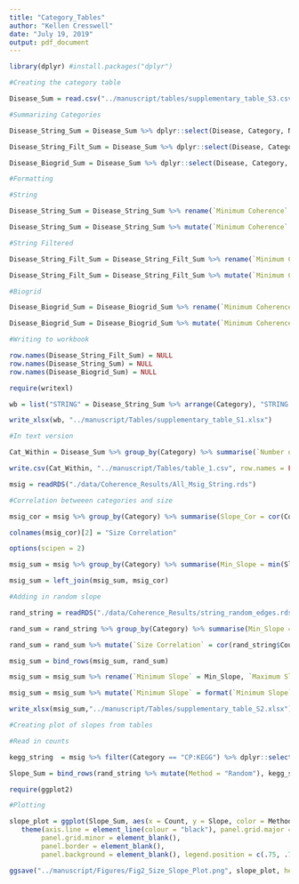```yaml
---
title: "Category_Tables"
author: "Kellen Cresswell"
date: "July 19, 2019"
output: pdf_document
---
```


```r
library(dplyr) #install.packages("dplyr")
```

```r
#Creating the category table

Disease_Sum = read.csv("../manuscript/tables/supplementary_table_S3.csv")

#Summarizing Categories

Disease_String_Sum = Disease_Sum %>% dplyr::select(Disease, Category, Number.of.SNPs, Number.of.genes, String.Coherence.KEGG) %>% filter(!is.na(String.Coherence.KEGG)) %>% group_by(Category) %>% summarise(Min_Coherence = min(String.Coherence.KEGG, na.rm = TRUE), Max_Coherence = max(String.Coherence.KEGG, na.rm = TRUE), Mean_Coherence = mean(String.Coherence.KEGG, na.rm = TRUE), Median_Coherence =median(String.Coherence.KEGG, na.rm = TRUE), Min_Genes = min(Number.of.genes, na.rm = TRUE), Max_Genes = max(Number.of.genes, na.rm = TRUE), Mean_Genes = mean(Number.of.genes, na.rm = TRUE), Median_Genes = median(Number.of.genes, na.rm = TRUE) , Min_SNPs = min(Number.of.SNPs, na.rm = TRUE), Max_SNPs = max(Number.of.SNPs, na.rm = TRUE), Mean_SNPs = mean(Number.of.SNPs, na.rm = TRUE), Median_SNPs = median(Number.of.SNPs, na.rm = TRUE), Total_Networks = n()) %>% arrange(-Median_Coherence)

Disease_String_Filt_Sum = Disease_Sum %>% dplyr::select(Disease, Category, Number.of.SNPs, Number.of.genes, String.Filt.Coherence.KEGG) %>% filter(!is.na(String.Filt.Coherence.KEGG))   %>% group_by(Category) %>% summarise(Min_Coherence = min(String.Filt.Coherence.KEGG, na.rm = TRUE), Max_Coherence = max(String.Filt.Coherence.KEGG, na.rm = TRUE), Mean_Coherence = mean(String.Filt.Coherence.KEGG, na.rm = TRUE), Median_Coherence =median(String.Filt.Coherence.KEGG, na.rm = TRUE), Min_Genes = min(Number.of.genes, na.rm = TRUE), Max_Genes = max(Number.of.genes, na.rm = TRUE), Mean_Genes = mean(Number.of.genes, na.rm = TRUE), Median_Genes = median(Number.of.genes, na.rm = TRUE) , Min_SNPs = min(Number.of.SNPs, na.rm = TRUE), Max_SNPs = max(Number.of.SNPs, na.rm = TRUE), Mean_SNPs = mean(Number.of.SNPs, na.rm = TRUE), Median_SNPs = median(Number.of.SNPs, na.rm = TRUE), Total_Networks = n()) %>% arrange(-Median_Coherence)

Disease_Biogrid_Sum = Disease_Sum %>% dplyr::select(Disease, Category, Number.of.SNPs, Number.of.genes, Biogrid.Coherence.KEGG) %>% filter(!is.na(Biogrid.Coherence.KEGG)) %>% group_by(Category) %>% summarise(Min_Coherence = min(Biogrid.Coherence.KEGG, na.rm = TRUE), Max_Coherence = max(Biogrid.Coherence.KEGG, na.rm = TRUE), Mean_Coherence = mean(Biogrid.Coherence.KEGG, na.rm = TRUE), Median_Coherence =median(Biogrid.Coherence.KEGG, na.rm = TRUE), Min_Genes = min(Number.of.genes, na.rm = TRUE), Max_Genes = max(Number.of.genes, na.rm = TRUE), Mean_Genes = mean(Number.of.genes, na.rm = TRUE), Median_Genes = median(Number.of.genes, na.rm = TRUE) , Min_SNPs = min(Number.of.SNPs, na.rm = TRUE), Max_SNPs = max(Number.of.SNPs, na.rm = TRUE), Mean_SNPs = mean(Number.of.SNPs, na.rm = TRUE), Median_SNPs = median(Number.of.SNPs, na.rm = TRUE), Total_Networks = n()) %>% arrange(-Median_Coherence)

#Formatting

#String

Disease_String_Sum = Disease_String_Sum %>% rename(`Minimum Coherence` = Min_Coherence, `Maximum Coherence` = Max_Coherence, `Mean Coherence` = Mean_Coherence, `Median Coherence` =  Median_Coherence, `Minimum # Genes` = Min_Genes, `Maximum # Genes` = Max_Genes, `Mean # Genes` = Mean_Genes, `Median # Genes` = Median_Genes, `Minimum # Genes` = Min_Genes, `Maximum # Genes` = Max_Genes, `Mean # Genes` = Mean_Genes, `Median # Genes` = Median_Genes, `Minimum # SNPs` = Min_SNPs, `Maximum # SNPs` = Max_SNPs, `Mean # SNPs` = Mean_SNPs, `Median # SNPs` = Median_SNPs, `Minimum # SNPs` = Min_SNPs, `Maximum # SNPs` = Max_SNPs, `Mean # SNPs` = Mean_SNPs, `Median # SNPs` = Median_SNPs, `Total Networks` = Total_Networks) 

Disease_String_Sum = Disease_String_Sum %>% mutate(`Minimum Coherence` = format(`Minimum Coherence`, digits = 3)) %>% mutate(`Maximum Coherence` = format(`Maximum Coherence`, digits = 3)) %>% mutate(`Mean Coherence` = format(`Mean Coherence`, digits = 3)) %>% mutate(`Median Coherence` = format(`Median Coherence`, digits = 3)) %>% mutate(`Mean # Genes` = format(`Mean # Genes`, digits = 4)) %>% mutate(`Mean # SNPs` = format(`Mean # SNPs`, digits = 4))

#String Filtered

Disease_String_Filt_Sum = Disease_String_Filt_Sum %>% rename(`Minimum Coherence` = Min_Coherence, `Maximum Coherence` = Max_Coherence, `Mean Coherence` = Mean_Coherence, `Median Coherence` =  Median_Coherence, `Minimum # Genes` = Min_Genes, `Maximum # Genes` = Max_Genes, `Mean # Genes` = Mean_Genes, `Median # Genes` = Median_Genes, `Minimum # Genes` = Min_Genes, `Maximum # Genes` = Max_Genes, `Mean # Genes` = Mean_Genes, `Median # Genes` = Median_Genes, `Minimum # SNPs` = Min_SNPs, `Maximum # SNPs` = Max_SNPs, `Mean # SNPs` = Mean_SNPs, `Median # SNPs` = Median_SNPs, `Minimum # SNPs` = Min_SNPs, `Maximum # SNPs` = Max_SNPs, `Mean # SNPs` = Mean_SNPs, `Median # SNPs` = Median_SNPs, `Total Networks` = Total_Networks) 

Disease_String_Filt_Sum = Disease_String_Filt_Sum %>% mutate(`Minimum Coherence` = format(`Minimum Coherence`, digits = 3)) %>% mutate(`Maximum Coherence` = format(`Maximum Coherence`, digits = 3)) %>% mutate(`Mean Coherence` = format(`Mean Coherence`, digits = 3)) %>% mutate(`Median Coherence` = format(`Median Coherence`, digits = 3)) %>% mutate(`Mean # Genes` = format(`Mean # Genes`, digits = 4)) %>% mutate(`Mean # SNPs` = format(`Mean # SNPs`, digits = 4))

#Biogrid

Disease_Biogrid_Sum = Disease_Biogrid_Sum %>% rename(`Minimum Coherence` = Min_Coherence, `Maximum Coherence` = Max_Coherence, `Mean Coherence` = Mean_Coherence, `Median Coherence` =  Median_Coherence, `Minimum # Genes` = Min_Genes, `Maximum # Genes` = Max_Genes, `Mean # Genes` = Mean_Genes, `Median # Genes` = Median_Genes, `Minimum # Genes` = Min_Genes, `Maximum # Genes` = Max_Genes, `Mean # Genes` = Mean_Genes, `Median # Genes` = Median_Genes, `Minimum # SNPs` = Min_SNPs, `Maximum # SNPs` = Max_SNPs, `Mean # SNPs` = Mean_SNPs, `Median # SNPs` = Median_SNPs, `Minimum # SNPs` = Min_SNPs, `Maximum # SNPs` = Max_SNPs, `Mean # SNPs` = Mean_SNPs, `Median # SNPs` = Median_SNPs, `Total Networks` = Total_Networks) 

Disease_Biogrid_Sum = Disease_Biogrid_Sum %>% mutate(`Minimum Coherence` = format(`Minimum Coherence`, digits = 3)) %>% mutate(`Maximum Coherence` = format(`Maximum Coherence`, digits = 3)) %>% mutate(`Mean Coherence` = format(`Mean Coherence`, digits = 3)) %>% mutate(`Median Coherence` = format(`Median Coherence`, digits = 3)) %>% mutate(`Mean # Genes` = format(`Mean # Genes`, digits = 4)) %>% mutate(`Mean # SNPs` = format(`Mean # SNPs`, digits = 4))

#Writing to workbook

row.names(Disease_String_Filt_Sum) = NULL
row.names(Disease_String_Sum) = NULL
row.names(Disease_Biogrid_Sum) = NULL

require(writexl)

wb = list("STRING" = Disease_String_Sum %>% arrange(Category), "STRING Filtered" = Disease_String_Filt_Sum  %>% arrange(Category), "Biogrid" = Disease_Biogrid_Sum  %>% arrange(Category))

write_xlsx(wb, "../manuscript/Tables/supplementary_table_S1.xlsx")

```

```r
#In text version

Cat_Within = Disease_Sum %>% group_by(Category) %>% summarise(`Number of SNPs`= sum(`Number.of.SNPs`), `Number of Genes` = sum(Number.of.genes), `Total Diseases` = n(),  `Mean Biogrid Coherence` =mean(Biogrid.Coherence.KEGG, na.rm = TRUE), `Mean String Coherence` = mean(String.Coherence.KEGG, na.rm = TRUE), `Mean String Filtered Coherence` = mean(String.Filt.Coherence.KEGG, na.rm = TRUE)) %>% arrange(Category)

write.csv(Cat_Within, "../manuscript/Tables/table_1.csv", row.names = FALSE)
```

```r
msig = readRDS("./data/Coherence_Results/All_Msig_String.rds")

#Correlation betweeen categories and size

msig_cor = msig %>% group_by(Category) %>% summarise(Slope_Cor = cor(Count, Slope, "complete")) %>% arrange(Slope_Cor)

colnames(msig_cor)[2] = "Size Correlation"

```

```r
options(scipen = 2)

msig_sum = msig %>% group_by(Category) %>% summarise(Min_Slope = min(Slope, na.rm = TRUE), Max_Slope = max(Slope, na.rm = TRUE), Mean_Slope = mean(Slope, na.rm = TRUE), Median_Slope = median(Slope, na.rm = TRUE), Min_Genes = min(Count), Max_Genes = max(Count), Mean_Genes = mean(Count), Median_Genes = median(Count), Total_Sets = n()) %>% arrange(Mean_Slope)

msig_sum = left_join(msig_sum, msig_cor)

#Adding in random slope

rand_string = readRDS("./data/Coherence_Results/string_random_edges.rds") %>% mutate(Category = "Random") %>% dplyr::select(Category, Count, Slope)

rand_sum = rand_string %>% group_by(Category) %>% summarise(Min_Slope = min(Slope, na.rm = TRUE), Max_Slope = max(Slope, na.rm = TRUE), Mean_Slope = mean(Slope, na.rm = TRUE), Median_Slope = median(Slope, na.rm = TRUE), Min_Genes = min(Count), Max_Genes = max(Count), Mean_Genes = mean(Count), Median_Genes = median(Count), Total_Sets = n(),) %>% arrange(Mean_Slope)

rand_sum = rand_sum %>% mutate(`Size Correlation` = cor(rand_string$Count, rand_string$Slope))

msig_sum = bind_rows(msig_sum, rand_sum)

msig_sum = msig_sum %>% rename(`Minimum Slope` = Min_Slope, `Maximum Slope` = Max_Slope, `Mean Slope` = Mean_Slope, `Median Slope` =  Median_Slope, `Minimum # Genes` = Min_Genes, `Maximum # Genes` = Max_Genes, `Mean # Genes` = Mean_Genes, `Median # Genes` = Median_Genes, `Total Networks` = Total_Sets) 

msig_sum = msig_sum %>% mutate(`Minimum Slope` = format(`Minimum Slope`, digits = 3)) %>% mutate(`Maximum Slope` = format(`Maximum Slope`, digits = 3)) %>% mutate(`Mean Slope` = format(`Mean Slope`, digits = 3)) %>% mutate(`Median Slope` = format(`Median Slope`, digits = 3)) %>% mutate(`Mean # Genes` = format(`Mean # Genes`, digits = 4)) %>% mutate(`Size Correlation` = format(`Size Correlation`, digits = 2))

write_xlsx(msig_sum,"../manuscript/Tables/supplementary_table_S2.xlsx")

```

```r
#Creating plot of slopes from tables

#Read in counts

kegg_string  = msig %>% filter(Category == "CP:KEGG") %>% dplyr::select(Count, Slope)

Slope_Sum = bind_rows(rand_string %>% mutate(Method = "Random"), kegg_string %>% dplyr::select(Count, Slope) %>% mutate(Method = "KEGG"))
```

```r
require(ggplot2)

#Plotting

slope_plot = ggplot(Slope_Sum, aes(x = Count, y = Slope, color = Method)) + geom_point(size = 2) + theme_bw() + labs(y = "Slope", x = "Network Size") + geom_smooth( method = 'loess', se = FALSE, formula=y~x-1, fullrange = TRUE, size = 2)  + theme_light(base_size = 18) + 
   theme(axis.line = element_line(colour = "black"), panel.grid.major = element_blank(),
        panel.grid.minor = element_blank(),
        panel.border = element_blank(),
        panel.background = element_blank(), legend.position = c(.75, .75))

ggsave("../manuscript/Figures/Fig2_Size_Slope_Plot.png", slope_plot, height=5, width=7, units="in", dpi = 600)
```


